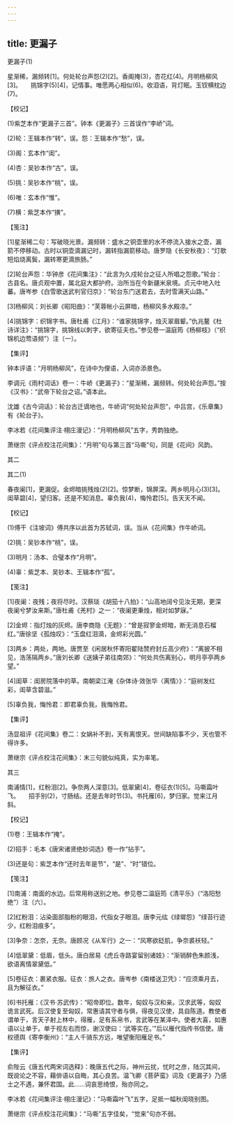 ```yaml
---
---
---
```

title: 更漏子
---



更漏子(1)


星渐稀，漏频转[1]。何处轮台声怨(2)[2]。香阁掩(3)，杏花红(4)。月明杨柳风[3]。　　挑锦字(5)[4]，记情事。唯愿两心相似(6)。收泪语，背灯眠。玉钗横枕边(7)。





【校记】


(1)紫芝本作“更漏子三首”。钟本《更漏子》三首误作“李峤”词。

(2)轮：王辑本作“转”，误。怨：王辑本作“愁”，误。

(3)阁：玄本作“闺”。

(4)杏：吴钞本作“古”，误。

(5)挑：吴钞本作“桃”，误。

(6)唯：玄本作“惟”。

(7)横：紫芝本作“撗”。





【笺注】


[1]星渐稀二句：写破晓光景。漏频转：盛水之铜壶里的水不停流入接水之壶，漏箭不停移动。古时以铜壶滴漏记时，漏转指漏箭移动。唐罗隐《长安秋夜》：“灯欹短焰烧离鬓，漏转寒更滴旅肠。”

[2]轮台声怨：华钟彦《花间集注》：“此言为久戍轮台之征人所唱之怨歌。”轮台：古县名。唐贞观中置，属北庭大都护府。治所当在今新疆米泉境。贞元中地入吐蕃。唐岑参《白雪歌送武判官归京》：“轮台东门送君去，去时雪满天山路。”

[3]杨柳风：刘长卿《昭阳曲》：“芙蓉帐小云屏暗，杨柳风多水殿凉。”

[4]挑锦字：织锦字书。唐杜甫《江月》：“谁家挑锦字，烛灭翠眉颦。”仇兆鳌《杜诗详注》：“挑锦字，挑锦线以刺字，欲寄征夫也。”参见卷一温庭筠《杨柳枝》（“织锦机边莺语频”）注〔一〕。





【集评】


钟本评语：“月明杨柳风”，在诗中为俚语，入词亦添景色。

李调元《雨村词话》卷一：牛峤《更漏子》：“星渐稀，漏频转。何处轮台声怨。”按《汉书》：“武帝下轮台之诏。”语本此。

沈雄《古今词话》：轮台古迁谪地也，牛峤词“何处轮台声怨”，中吕宫，《乐章集》有《轮台子》。

李冰若《花间集评注·栩庄漫记》：“月明杨柳风”五字，秀韵独绝。

萧继宗《评点校注花间集》：“月明”句与第三首“马嘶”句，同是《花间》风韵。





其二

其二(1)


春夜阑[1]，更漏促。金烬暗挑残烛(2)[2]。惊梦断，锦屏深。两乡明月心(3)[3]。　　闺草碧[4]，望归客。还是不知消息。辜负我(4)，悔怜君[5]。告天天不闻。





【校记】


(1)傅干《注坡词》傅共序以此首为苏轼词，误。当从《花间集》作牛峤词。

(2)挑：吴钞本作“桃”，误。

(3)明月：汤本、合璧本作“月明”。

(4)辜：紫芝本、吴钞本、王辑本作“孤”。





【笺注】


[1]夜阑：夜残；夜将尽时。汉蔡琰《胡笳十八拍》：“山高地阔兮见汝无期，更深夜阑兮梦汝来斯。”唐杜甫《羌村》之一：“夜阑更秉烛，相对如梦寐。”

[2]金烬：指灯烛的灰烬。唐李商隐《无题》：“曾是寂寥金烬暗，断无消息石榴红。”唐徐坚《孤烛叹》：“玉盘红泪滴，金烬彩光圆。”

[3]两乡：两处，两地。唐贾至《闲居秋怀寄阳翟陆赞府封丘高少府》：“离披不相见，浩荡隔两乡。”唐刘长卿《送姨子弟往南郊》：“何处共伤离别心，明月亭亭两乡望。”

[4]闺草：闺房院落中的草。南朝梁江淹《杂体诗·效张华〈离情〉》：“庭树发红彩，闺草含碧滋。”

[5]辜负我，悔怜君：即君辜负我，我悔怜君。





【集评】


汤显祖评《花间集》卷二：女娲补不到，天有离恨天。世间缺陷事不少，天也管不得许多。

萧继宗《评点校注花间集》：末三句貌似纯真，实为率笔。





其三


南浦情[1]，红粉泪[2]。争奈两人深意[3]。低翠黛[4]，卷征衣(1)[5]。马嘶霜叶飞。　　招手别(2)，寸肠结。还是去年时节(3)。书托雁[6]，梦归家。觉来江月斜。





【校记】


(1)卷：王辑本作“掩”。

(2)招手：毛本《唐宋诸贤绝妙词选》卷一作“拈手”。

(3)还是句：紫芝本作“还时去年是节”，“是”、“时”错位。





【笺注】


[1]南浦：南面的水边。后常用称送别之地。参见卷二温庭筠《清平乐》（“洛阳愁绝”）注〔六〕。

[2]红粉泪：沾染面部脂粉的眼泪，代指女子眼泪。唐李元纮《绿墀怨》“绿苔行迹少，红粉泪痕多”。

[3]争奈：怎奈，无奈。唐顾况《从军行》之一：“风寒欲砭肌，争奈裘袄轻。”

[4]低翠黛：低眉，低头。唐白居易《虎丘寺路宴留别诸妓》：“渐销醉色朱颜浅，欲语离情翠黛低。”

[5]卷征衣：裹紧衣服。征衣：旅人之衣。唐岑参《南楼送卫凭》：“应须乘月去，且为解征衣。”

[6]书托雁：《汉书·苏武传》：“昭帝即位。数年，匈奴与汉和亲。汉求武等，匈奴诡言武死。后汉使复至匈奴，常惠请其守者与俱，得夜见汉使，具自陈道。教使者谓单于，言天子射上林中，得雁，足有系帛书，言武等在某泽中。使者大喜，如惠语以让单于。单于视左右而惊，谢汉使曰：‘武等实在。’”后以雁代指传书信使。唐权德舆《寄李衡州》：“主人千骑东方远，唯望衡阳雁足书。”





【集评】


俞陛云《唐五代两宋词选释》：晚唐五代之际，神州云扰，忧时之彦，陆沉其间，既谠论之不容，藉俳语以自晦，其心良苦。温飞卿《菩萨蛮》词及《更漏子》乃感士之不遇，兼怀君国。此……词哀思绮恨，殆亦同之。

李冰若《花间集评注·栩庄漫记》：“马嘶霜叶飞”五字，足抵一幅秋闺晓别图。

萧继宗《评点校注花间集》：“马嘶”五字佳矣，“觉来”句亦不弱。